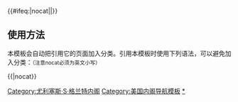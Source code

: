 {{Navbox
|name = Ulysses S. Grant cabinet
|title = [[美国总统]][[尤利西斯·格兰特]][[美国总统内阁列表|内阁]]
|image = [[File:Ulysses S. Grant 1870-1880.jpg|100px|尤利塞斯·辛普森·格兰特，第十八任美国总统]]
|listclass = hlist

|group1 =[[美国副总统|副总统]]
|list1=[[斯凯勒·科尔法克斯]]（1869年-1873年）- [[亨利·威尔逊]]（1873年-1875年）- ''空缺''（1875年-1877年）

|group2=[[美国国务卿|国务卿]]
|list2=[[伊莱休·B·沃什伯恩]]（1869年）- [[汉密尔顿·菲什]]（1869年-1877年）

|group3=[[美国财政部长|财政部长]]
|list3=[[乔治·S·鲍特韦尔]]（1869年-1873年）- [[威廉·亚当斯·理查森]]（1873年-1874年）- [[本杰明·布里斯托]]（1874年-1876年）- [[洛特·M·莫里尔]]（1876年-1877年）

|group4=[[美国战争部长|战争部长]]
|list4=[[约翰·A·罗林斯]]（1869年）- [[威廉·W·贝尔纳普]]（1869年-1876年）- [[阿方索·塔夫脱]]（1876年）- [[J·唐纳德·卡梅伦]]（1876年-1877年）

|group5=[[美国司法部长|司法部长]]
|list5= [[埃比尼泽·R·霍尔]]（1869年-1870年）- [[阿莫斯·T·阿克曼]]（1870年-1871年）- [[佐治·亨利·威廉斯]]（1871年-1875年）- [[爱德华兹·皮尔庞特]]（1875年-1876年）- [[阿方索·塔夫脱]]（1876年-1877年）

|group6=[[美国邮政部长|邮政部长]]
|list6=[[约翰·克雷斯韦尔]]（1869年-1874年）- [[詹姆斯·W·马歇尔]]（1874年）- [[马歇尔·朱厄尔]]（1874年-1876年）- [[詹姆斯·N·泰纳]]（1876年-1877年）

|group7=[[美国海军部长|海军部长]]
|list7=[[阿道夫·E·博里]]（1869年）- [[乔治·M·罗伯逊]]（1869年-1877年）

|group8=[[美国内政部长|内政部长]]
|list8=[[雅各布·D·考科斯]]（1869年-1870年）- [[哥伦布·德拉诺]]（1870年-1875年）- [[扎卡赖亚·钱德勒]]（1875年-1877年）

}}<includeonly>{{#ifeq:{{{1}}}|nocat||[[Category:尤利塞斯·S·格兰特内阁]]}}</includeonly><noinclude>
== 使用方法 ==
本模板会自动把引用它的页面加入分类。引用本模板时使用下列语法，可以避免加入分类：<small>（注意nocat必须为英文小写）</small>
 
<nowiki>{{</nowiki>{{PAGENAME}}<nowiki>|nocat}}</nowiki>
[[Category:美国内阁导航模板]]
[[Category:尤利塞斯·S·格兰特内阁|*]]
</noinclude>